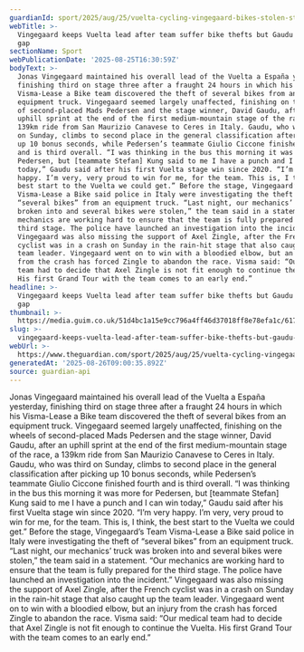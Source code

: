 ```yaml
---
guardianId: sport/2025/aug/25/vuelta-cycling-vingegaard-bikes-stolen-stage-three
webTitle: >-
  Vingegaard keeps Vuelta lead after team suffer bike thefts but Gaudu closes
  gap
sectionName: Sport
webPublicationDate: '2025-08-25T16:30:59Z'
bodyText: >-
  Jonas Vingegaard maintained his overall lead of the Vuelta a España yesterday,
  finishing third on stage three after a fraught 24 hours in which his
  Visma-Lease a Bike team discovered the theft of several bikes from an
  equipment truck. Vingegaard seemed largely unaffected, finishing on the wheels
  of second-placed Mads Pedersen and the stage winner, David Gaudu, after an
  uphill sprint at the end of the first medium-mountain stage of the race, a
  139km ride from San Maurizio Canavese to Ceres in Italy. Gaudu, who was third
  on Sunday, climbs to second place in the general classification after picking
  up 10 bonus seconds, while Pedersen’s teammate Giulio Ciccone finished fourth
  and is third overall. “I was thinking in the bus this morning it was more for
  Pedersen, but [teammate Stefan] Kung said to me I have a punch and I can win
  today,” Gaudu said after his first Vuelta stage win since 2020. “I’m very
  happy. I’m very, very proud to win for me, for the team. This is, I think, the
  best start to the Vuelta we could get.” Before the stage, Vingegaard’s Team
  Visma-Lease a Bike said police in Italy were investigating the theft of
  “several bikes” from an equipment truck. “Last night, our mechanics’ truck was
  broken into and several bikes were stolen,” the team said in a statement. “Our
  mechanics are working hard to ensure that the team is fully prepared for the
  third stage. The police have launched an investigation into the incident.”
  Vingegaard was also missing the support of Axel Zingle, after the French
  cyclist was in a crash on Sunday in the rain-hit stage that also caught up the
  team leader. Vingegaard went on to win with a bloodied elbow, but an injury
  from the crash has forced Zingle to abandon the race. Visma said: “Our medical
  team had to decide that Axel Zingle is not fit enough to continue the Vuelta.
  His first Grand Tour with the team comes to an early end.”
headline: >-
  Vingegaard keeps Vuelta lead after team suffer bike thefts but Gaudu closes
  gap
thumbnail: >-
  https://media.guim.co.uk/51d4bc1a15e9cc796a4ff46d37018ff8e78efa1c/617_964_2056_1645/500.jpg
slug: >-
  vingegaard-keeps-vuelta-lead-after-team-suffer-bike-thefts-but-gaudu-closes-gap
webUrl: >-
  https://www.theguardian.com/sport/2025/aug/25/vuelta-cycling-vingegaard-bikes-stolen-stage-three
generatedAt: '2025-08-26T09:00:35.892Z'
source: guardian-api
---
```

Jonas Vingegaard maintained his overall lead of the Vuelta a España yesterday, finishing third on stage three after a fraught 24 hours in which his Visma-Lease a Bike team discovered the theft of several bikes from an equipment truck. Vingegaard seemed largely unaffected, finishing on the wheels of second-placed Mads Pedersen and the stage winner, David Gaudu, after an uphill sprint at the end of the first medium-mountain stage of the race, a 139km ride from San Maurizio Canavese to Ceres in Italy. Gaudu, who was third on Sunday, climbs to second place in the general classification after picking up 10 bonus seconds, while Pedersen’s teammate Giulio Ciccone finished fourth and is third overall. “I was thinking in the bus this morning it was more for Pedersen, but [teammate Stefan] Kung said to me I have a punch and I can win today,” Gaudu said after his first Vuelta stage win since 2020. “I’m very happy. I’m very, very proud to win for me, for the team. This is, I think, the best start to the Vuelta we could get.” Before the stage, Vingegaard’s Team Visma-Lease a Bike said police in Italy were investigating the theft of “several bikes” from an equipment truck. “Last night, our mechanics’ truck was broken into and several bikes were stolen,” the team said in a statement. “Our mechanics are working hard to ensure that the team is fully prepared for the third stage. The police have launched an investigation into the incident.” Vingegaard was also missing the support of Axel Zingle, after the French cyclist was in a crash on Sunday in the rain-hit stage that also caught up the team leader. Vingegaard went on to win with a bloodied elbow, but an injury from the crash has forced Zingle to abandon the race. Visma said: “Our medical team had to decide that Axel Zingle is not fit enough to continue the Vuelta. His first Grand Tour with the team comes to an early end.”
